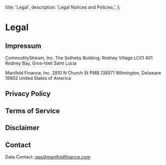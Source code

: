   title: 'Legal',
  description:
    'Legal Notices and Policies.',
};

# Legal

## Impressum

CommodityStream, Inc.
The Sotheby Building, Rodney Village
LC01 401 Rodney Bay, Gros-Islet
Saint Lucia


Manifold Finance, Inc.
2810 N Church St
PMB 138571
Wilmington, Delaware 19802
United States of America

## Privacy Policy

## Terms of Service

## Disclaimer

## Contact

Data Contact: ops@manifoldfinance.com
